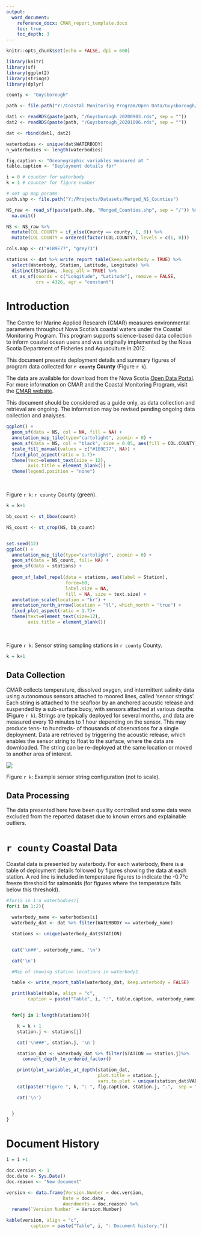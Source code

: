 ```yaml
---
output: 
  word_document:
    reference_docx: CMAR_report_template.docx
    toc: true
    toc_depth: 3
---
```


```r
knitr::opts_chunk$set(echo = FALSE, dpi = 600)

```

```r
library(knitr)
library(sf)
library(ggplot2)
library(strings)
library(dplyr)
```


```r

county <- "Guysborough"

path <- file.path("Y:/Coastal Monitoring Program/Open Data/Guysborough/data")

dat1 <- readRDS(paste(path, "/Guysborough_20200903.rds", sep = "")) 
dat2 <- readRDS(paste(path, "/Guysborough_20201006.rds", sep = "")) 

dat <- rbind(dat1, dat2)

waterbodies <- unique(dat$WATERBODY)
n_waterbodies <- length(waterbodies)

fig.caption <- "Oceanographic variables measured at "
table.caption <- "Deployment details for"

i = 0 # counter for waterbody
k = 1 # counter for figure number

```

```r
# set up map params
path.shp <- file.path("Y:/Projects/Datasets/Merged_NS_Counties")

NS_raw <- read_sf(paste(path.shp, "Merged_Counties.shp", sep = "/")) %>% 
  na.omit()

NS <- NS_raw %>% 
  mutate(COL.COUNTY = if_else(County == county, 1, 0)) %>% 
  mutate(COL.COUNTY = ordered(factor(COL.COUNTY), levels = c(1, 0)))

cols.map <- c("#1B9E77", "grey73") 

stations <- dat %>% write_report_table(keep.waterbody = TRUE) %>% 
  select(Waterbody, Station, Latitude, Longitude) %>% 
  distinct(Station, .keep_all = TRUE) %>% 
  st_as_sf(coords = c("Longitude", "Latitude"), remove = FALSE,
           crs = 4326, agr = "constant")

```


# Introduction

The Centre for Marine Applied Research (CMAR) measures environmental parameters throughout Nova Scotia's coastal waters under the Coastal Monitoring Program. This program supports science-based data collection to inform coastal ocean users and was originally implemented by the Nova Scotia Department of Fisheries and Aquaculture in 2012.

This document presents deployment details and summary figures of program data collected for **`r county` County** (Figure `r k`).

The data are available for download from the Nova Scotia [Open Data Portal](https://data.novascotia.ca/). For more information on CMAR and the Coastal Monitoring Program, visit the [CMAR website](https://cmar.ca/).

This document should be considered as a guide only, as data collection and retrieval are ongoing. The information may be revised pending ongoing data collection and analyses. 

```r

ggplot() +
  geom_sf(data = NS, col = NA, fill = NA) +
  annotation_map_tile(type="cartolight", zoomin = 0) +
  geom_sf(data = NS, col = "black", size = 0.05, aes(fill = COL.COUNTY)) +
  scale_fill_manual(values = c("#1B9E77", NA)) +
  fixed_plot_aspect(ratio = 1.7)+
  theme(text=element_text(size = 12),
        axis.title = element_blank()) +
  theme(legend.position = "none") 

```

<br>

Figure `r k`: `r county` County (green).

```r
k = k+1
```


```r
bb_count <- st_bbox(count)

NS_count <- st_crop(NS, bb_count) 


set.seed(12)
ggplot() +
  annotation_map_tile(type="cartolight", zoomin = 0) +
  geom_sf(data = NS_count, fill= NA) +
  geom_sf(data = stations) +
  
  geom_sf_label_repel(data = stations, aes(label = Station),
                      force=60,
                      label.size = NA, 
                      fill = NA, size = text.size) +
  annotation_scale(location = "br") +
  annotation_north_arrow(location = "tl", which_north = "true") +
  fixed_plot_aspect(ratio = 1.7)+
  theme(text=element_text(size=12),
        axis.title = element_blank())

```
<br>

Figure `r k`: Sensor string sampling stations in `r county` County.

```r
k = k+1
```




## Data Collection 

CMAR collects temperature, dissolved oxygen, and intermittent salinity data using autonomous sensors attached to moored lines, called ‘sensor strings’. Each string is attached to the seafloor by an anchored acoustic release and suspended by a sub-surface buoy, with sensors attached at various depths (Figure `r k`). Strings are typically deployed for several months, and data are measured every 10 minutes to 1 hour depending on the sensor. This may produce tens- to hundreds- of thousands of observations for a single deployment. Data are retrieved by triggering the acoustic release, which enables the sensor string to float to the surface, where the data are downloaded. The string can be re-deployed at the same location or moved to another area of interest. 


![](Sensor_String.jpg)

Figure `r k`: Example sensor string configuration (not to scale).

## Data Processing

The data presented here have been quality controlled and some data were excluded from the reported dataset due to known errors and explainable outliers.

# `r county` Coastal Data

Coastal data is presented by waterbody. For each waterbody, there is a table of deployment details followed by figures showing the data at each station. A red line is included in temperature figures to indicate the -0.7°c freeze threshold for salmonids (for figures where the temperature falls below this threshold).


```r
#for(i in 1:n_waterbodies){
for(i in 1:2){

  waterbody_name <- waterbodies[i]
  waterbody_dat <- dat %>% filter(WATERBODY == waterbody_name)

  stations <- unique(waterbody_dat$STATION)


  cat('\n##', waterbody_name, '\n')

  cat('\n')

  #Map of showing station locations in waterbody1

  table <- write_report_table(waterbody_dat, keep.waterbody = FALSE)

  print(kable(table, align = "c",
        caption = paste("Table", i, ":", table.caption, waterbody_name, ".")))


  for(j in 1:length(stations)){

    k = k + 1
    station.j <- stations[j]

    cat('\n###', station.j, '\n')

    station_dat <- waterbody_dat %>% filter(STATION == station.j)%>%
      convert_depth_to_ordered_factor()

    print(plot_variables_at_depth(station_dat,
                                  plot.title = station.j,
                                  vars.to.plot = unique(station_dat$VARIABLE)))
    cat(paste("Figure ", k, ": ", fig.caption, station.j, ".",  sep = ""), '\n')

    cat('\n')


  }
}

```

# Document History

```r
i = i +1 

doc.version <- 1
doc.date <- Sys.Date()
doc.reason <- "New document"

version <- data.frame(Version.Number = doc.version,
                     Date = doc.date,
                     Amendments = doc.reason) %>% 
  rename(`Version Number` = Version.Number)

kable(version, align = "c",
         caption = paste("Table", i, ": Document history.")) 

```


